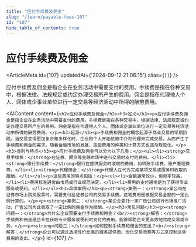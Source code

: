 ```yaml
---
title: "应付手续费及佣金"
slug: "/learn/payable-fees-107"
id: "107"
hide_table_of_contents: true
---
```



# 应付手续费及佣金

<ArticleMeta id={107} updatedAt={'2024-09-12 21:06:15'} alias={`[]`} />
<div className='border-solid border-b border-t-0 my-4 border-[var(--ifm-color-gray-300)]' />

应付手续费及佣金是指企业在业务活动中需要支付的费用。手续费是指在各种交易中，根据法律、法规规定或约定办理交易所产生的费用。佣金是指在代理他人个人、团体或企事业单位进行一定交易等经济活动中所得的酬劳费用。

<AIContent content={`<h2>应付手续费及佣金</h2><h3>定义</h3><p>应付手续费及佣金是指企业在业务活动中需要支付的费用。手续费是指在各种交易中，根据法律、法规规定或约定办理交易所产生的费用。佣金是指在代理他人个人、团体或企事业单位进行一定交易等经济活动中所得的酬劳费用。</p><h3>起源</h3><p>手续费和佣金的概念起源于商业交易的早期阶段。当交易变得更加复杂和多样化时，企业和个人开始依赖中介和代理来完成交易，从而产生了手续费和佣金的需求。随着金融市场的发展，这些费用的种类和计算方式也逐渐规范化。</p><h3>类别与特点</h3><p>应付手续费及佣金可以分为以下几类：</p><ul><li><strong>交易手续费：</strong>在证券、期货等金融市场中进行交易时支付的费用。</li><li><strong>银行手续费：</strong>银行在提供服务时收取的费用，如转账手续费、账户管理费等。</li><li><strong>代理佣金：</strong>代理人在代为完成某项交易或服务时收取的报酬。</li></ul><p>这些费用的特点包括：</p><ul><li>金额通常较小，但频率较高。</li><li>费用标准通常由市场或行业规范决定。</li><li>费用的支付通常是为了获得专业服务或便利。</li></ul><h3>具体案例</h3><p><strong>案例一：</strong>某公司在证券市场上购买股票时，需要支付给证券公司的交易手续费。这笔费用是根据交易金额的一定比例计算的。</p><p><strong>案例二：</strong>某企业委托一家广告公司进行市场推广活动，广告公司为此收取了一定比例的佣金作为报酬。</p><h3>常见问题</h3><p><strong>问题一：</strong>为什么企业需要支付手续费和佣金？<br/><strong>解答：</strong>手续费和佣金是企业在获取专业服务或便利时支付的费用，能够帮助企业更高效地完成交易或业务。</p><p><strong>问题二：</strong>如何控制手续费和佣金的支出？<br/><strong>解答：</strong>企业可以通过选择性价比高的服务提供商、优化交易流程等方式来控制这些费用的支出。</p>`} id={107} />
